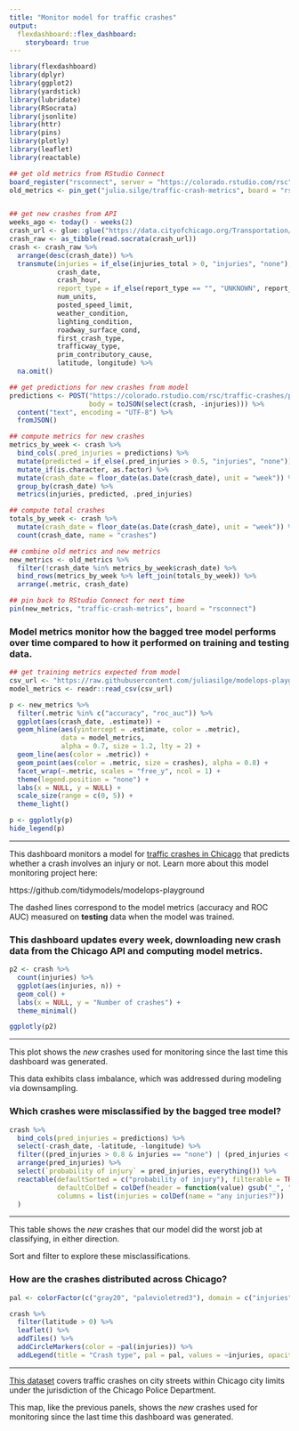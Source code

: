 ```yaml
---
title: "Monitor model for traffic crashes"
output: 
  flexdashboard::flex_dashboard:
    storyboard: true
---
```


```r
library(flexdashboard)
library(dplyr)
library(ggplot2)
library(yardstick)
library(lubridate)
library(RSocrata)
library(jsonlite)
library(httr)
library(pins)
library(plotly)
library(leaflet)
library(reactable)

## get old metrics from RStudio Connect
board_register("rsconnect", server = "https://colorado.rstudio.com/rsc")
old_metrics <- pin_get("julia.silge/traffic-crash-metrics", board = "rsconnect")


## get new crashes from API
weeks_ago <- today() - weeks(2)
crash_url <- glue::glue("https://data.cityofchicago.org/Transportation/Traffic-Crashes-Crashes/85ca-t3if?$where=CRASH_DATE > '{weeks_ago}'")
crash_raw <- as_tibble(read.socrata(crash_url))
crash <- crash_raw %>%
  arrange(desc(crash_date)) %>%
  transmute(injuries = if_else(injuries_total > 0, "injuries", "none"),
            crash_date,
            crash_hour,
            report_type = if_else(report_type == "", "UNKNOWN", report_type),
            num_units,
            posted_speed_limit,
            weather_condition,
            lighting_condition,
            roadway_surface_cond,
            first_crash_type,
            trafficway_type,
            prim_contributory_cause,
            latitude, longitude) %>%
  na.omit()

## get predictions for new crashes from model
predictions <- POST("https://colorado.rstudio.com/rsc/traffic-crashes/predict", 
                    body = toJSON(select(crash, -injuries))) %>%
  content("text", encoding = "UTF-8") %>% 
  fromJSON()

## compute metrics for new crashes
metrics_by_week <- crash %>%
  bind_cols(.pred_injuries = predictions) %>%
  mutate(predicted = if_else(.pred_injuries > 0.5, "injuries", "none")) %>%
  mutate_if(is.character, as.factor) %>%
  mutate(crash_date = floor_date(as.Date(crash_date), unit = "week")) %>%
  group_by(crash_date) %>%
  metrics(injuries, predicted, .pred_injuries)

## compute total crashes
totals_by_week <- crash %>% 
  mutate(crash_date = floor_date(as.Date(crash_date), unit = "week")) %>% 
  count(crash_date, name = "crashes")

## combine old metrics and new metrics
new_metrics <- old_metrics %>%
  filter(!crash_date %in% metrics_by_week$crash_date) %>%
  bind_rows(metrics_by_week %>% left_join(totals_by_week)) %>%
  arrange(.metric, crash_date)

## pin back to RStudio Connect for next time
pin(new_metrics, "traffic-crash-metrics", board = "rsconnect")  
```


### Model metrics monitor how the bagged tree model performs over time compared to how it performed on training and testing data.

```r
## get training metrics expected from model
csv_url <- "https://raw.githubusercontent.com/juliasilge/modelops-playground/master/crash-api/crash-model-metrics.csv"
model_metrics <- readr::read_csv(csv_url)

p <- new_metrics %>%
  filter(.metric %in% c("accuracy", "roc_auc")) %>%
  ggplot(aes(crash_date, .estimate)) +
  geom_hline(aes(yintercept = .estimate, color = .metric), 
             data = model_metrics,
             alpha = 0.7, size = 1.2, lty = 2) +
  geom_line(aes(color = .metric)) +
  geom_point(aes(color = .metric, size = crashes), alpha = 0.8) +
  facet_wrap(~.metric, scales = "free_y", ncol = 1) +
  theme(legend.position = "none") +
  labs(x = NULL, y = NULL) +
  scale_size(range = c(0, 5)) +
  theme_light()

p <- ggplotly(p)
hide_legend(p)
```

*** 

This dashboard monitors a model for [traffic crashes in Chicago](https://data.cityofchicago.org/Transportation/Traffic-Crashes-Crashes/85ca-t3if) that predicts whether a crash involves an injury or not. Learn more about this model monitoring project here:

https://github.com/tidymodels/modelops-playground

The dashed lines correspond to the model metrics (accuracy and ROC AUC) measured on **testing** data when the model was trained.

### This dashboard updates every week, downloading new crash data from the Chicago API and computing model metrics.

```r
p2 <- crash %>%
  count(injuries) %>% 
  ggplot(aes(injuries, n)) + 
  geom_col() + 
  labs(x = NULL, y = "Number of crashes") +
  theme_minimal()

ggplotly(p2)
```

*** 

This plot shows the _new_ crashes used for monitoring since the last time this dashboard was generated.

This data exhibits class imbalance, which was addressed during modeling via downsampling.

### Which crashes were misclassified by the bagged tree model?

```r
crash %>%
  bind_cols(pred_injuries = predictions) %>%
  select(-crash_date, -latitude, -longitude) %>%
  filter((pred_injuries > 0.8 & injuries == "none") | (pred_injuries < 0.2 & injuries == "injuries")) %>%
  arrange(pred_injuries) %>%
  select(`probability of injury` = pred_injuries, everything()) %>%
  reactable(defaultSorted = c("probability of injury"), filterable = TRUE,
            defaultColDef = colDef(header = function(value) gsub("_", " ", value, fixed = TRUE)),
            columns = list(injuries = colDef(name = "any injuries?"))
  )
```

*** 

This table shows the _new_ crashes that our model did the worst job at classifying, in either direction.

Sort and filter to explore these misclassifications.


### How are the crashes distributed across Chicago?

```r
pal <- colorFactor(c("gray20", "palevioletred3"), domain = c("injuries", "none"))

crash %>%
  filter(latitude > 0) %>% 
  leaflet() %>% 
  addTiles() %>% 
  addCircleMarkers(color = ~pal(injuries)) %>%
  addLegend(title = "Crash type", pal = pal, values = ~injuries, opacity = 1)
```

***

[This dataset](https://data.cityofchicago.org/Transportation/Traffic-Crashes-Crashes/85ca-t3if) covers traffic crashes on city streets within Chicago city limits under the jurisdiction of the Chicago Police Department. 

This map, like the previous panels, shows the _new_ crashes used for monitoring since the last time this dashboard was generated.


